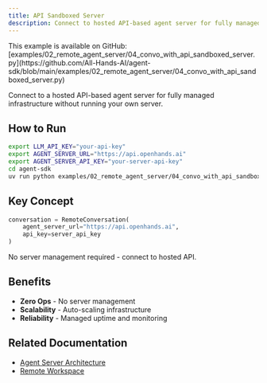 ```yaml
---
title: API Sandboxed Server
description: Connect to hosted API-based agent server for fully managed infrastructure.
---
```


<Note>
This example is available on GitHub: [examples/02_remote_agent_server/04_convo_with_api_sandboxed_server.py](https://github.com/All-Hands-AI/agent-sdk/blob/main/examples/02_remote_agent_server/04_convo_with_api_sandboxed_server.py)
</Note>

Connect to a hosted API-based agent server for fully managed infrastructure without running your own server.

## How to Run

```bash
export LLM_API_KEY="your-api-key"
export AGENT_SERVER_URL="https://api.openhands.ai"
export AGENT_SERVER_API_KEY="your-server-api-key"
cd agent-sdk
uv run python examples/02_remote_agent_server/04_convo_with_api_sandboxed_server.py
```

## Key Concept

```python
conversation = RemoteConversation(
    agent_server_url="https://api.openhands.ai",
    api_key=server_api_key
)
```

No server management required - connect to hosted API.

## Benefits

- **Zero Ops** - No server management
- **Scalability** - Auto-scaling infrastructure
- **Reliability** - Managed uptime and monitoring

## Related Documentation

- [Agent Server Architecture](/sdk/architecture/agent-server)
- [Remote Workspace](/sdk/architecture/workspace/remote)
